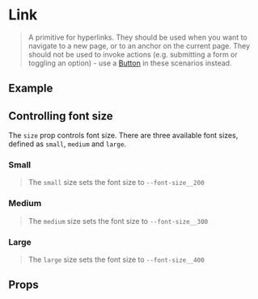
<Meta of={LinkStories} />

# Link
> A primitive for hyperlinks. They should be used when you want to navigate to a new page, or to an anchor on the current
page. They should not be used to invoke actions (e.g. submitting a form or toggling an option) - use a 
[Button](?path=/docs/inputs-button--documentation) in these scenarios instead.

## Example
<Source dark />

## Controlling font size
The `size` prop controls font size. There are three available font sizes, defined as `small`, `medium` and `large`.

### Small
> The `small` size sets the font size to `--font-size__200`
<Canvas>
    <Story of={LinkStories.Small} />
</Canvas>

### Medium
> The `medium` size sets the font size to `--font-size__300`
<Canvas>
    <Story of={LinkStories.Medium} />
</Canvas>

### Large
> The `large` size sets the font size to `--font-size__400`
<Canvas>
    <Story of={LinkStories.Large} />
</Canvas>

## Props
<ArgsTable />
